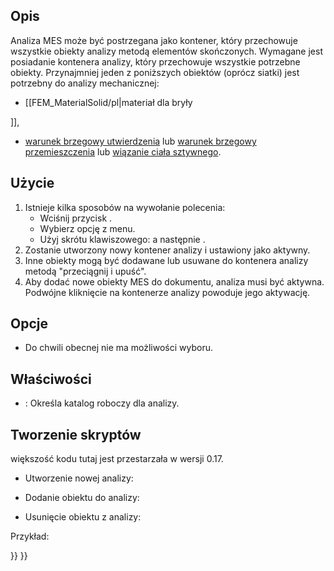 <languages/>
{{Docnav/pl
|
|[[FEM_MaterialSolid/pl|Materiał dla ciała stałego]]
|[[FEM_Workbench/pl|środowisko pracy MES]]
|IconL=
|IconR=FEM_MaterialSolid.svg
|IconC=Workbench_FEM.svg
}}

{{GuiCommand/pl
|Name=FEM Analysis
|Name/pl=MES: Analiza MES
|MenuLocation=Model → Analiza MES
|Workbenches=[[FEM_Workbench/pl|MES]]
|Shortcut={{KEY|S}} {{KEY|A}}
|SeeAlso=[[FEM_tutorial/pl|Poradnik MES]]
}}

<span id="Description"></span>
==Opis==

Analiza MES może być postrzegana jako kontener, który przechowuje wszystkie obiekty analizy metodą elementów skończonych. Wymagane jest posiadanie kontenera analizy, który przechowuje wszystkie potrzebne obiekty. Przynajmniej jeden z poniższych obiektów (oprócz siatki) jest potrzebny do analizy mechanicznej:
* [[FEM_MaterialSolid/pl|materiał dla bryły
]],
* [[FEM_ConstraintFixed/pl|warunek brzegowy utwierdzenia]] lub [[FEM_ConstraintPressure/pl|warunek brzegowy przemieszczenia]] lub [[FEM_ConstraintRigidBody/pl|wiązanie ciała sztywnego]].

<span id="Usage"></span>
==Użycie==

# Istnieje kilka sposobów na wywołanie polecenia:
#* Wciśnij przycisk {{Button|[[Image:FEM_Analysis.svg|16px]] '''Analiza MES'''}}.
#* Wybierz opcję {{MenuCommand|Model → [[Image:FEM_Analysis.svg|16px]] Analiza MES}} z menu.
#* Użyj skrótu klawiszowego: {{KEY|S}} a następnie {{KEY|A}}.
# Zostanie utworzony nowy kontener analizy i ustawiony jako aktywny.
# Inne obiekty mogą być dodawane lub usuwane do kontenera analizy metodą "przeciągnij i upuść".
# Aby dodać nowe obiekty MES do dokumentu, analiza musi być aktywna. Podwójne kliknięcie na kontenerze analizy powoduje jego aktywację.

<span id="Options"></span>
==Opcje==

* Do chwili obecnej nie ma możliwości wyboru.

<span id="Properties"></span>
==Właściwości==

* {{PropertyData|OutpuDir}}: Określa katalog roboczy dla analizy.

<span id="Scripting"></span>
==Tworzenie skryptów==

większość kodu tutaj jest przestarzała w wersji 0.17.
* Utworzenie nowej analizy:
{{Code|code=
MechanicalAnalysis.makeMechanicalAnalysis( name )
}}

* Dodanie obiektu do analizy:
{{Code|code=
App.ActiveDocument.MechanicalAnalysis.Member = App.ActiveDocument.MechanicalAnalysis.Member + [ (object) ]
}}

* Usunięcie obiektu z analizy:
{{Code|code=
member = App.ActiveDocument.MechanicalAnalysis.Member
member.remove( documentobject )
 App.ActiveDocument.MechanicalAnalysis.Member = member
}}

Przykład:
{{Code|code=
import MechanicalAnalysis
analysis = MechanicalAnalysis.makeMechanicalAnalysis("MechanicalAnalysis")
FemGui.setActiveAnalysis(analysis)

addobj = App.ActiveDocument.getObject("MechanicalMaterial")
App.ActiveDocument.MechanicalAnalysis.Member = App.ActiveDocument.MechanicalAnalysis.Member + [addobj]

removeobj = App.ActiveDocument.getObject("MechanicalMaterial")
member = App.ActiveDocument.MechanicalAnalysis.Member
member.remove(removeobj)
App.ActiveDocument.MechanicalAnalysis.Member = member
}}


{{Docnav/pl
|
|[[FEM_MaterialSolid/pl|Materiał dla ciała stałego]]
|[[FEM_Workbench/pl|środowisko pracy MES]]
|IconL=
|IconR=FEM_MaterialSolid.svg
|IconC=Workbench_FEM.svg
}}

{{FEM Tools navi{{#translation:}}}}
{{Userdocnavi{{#translation:}}}}